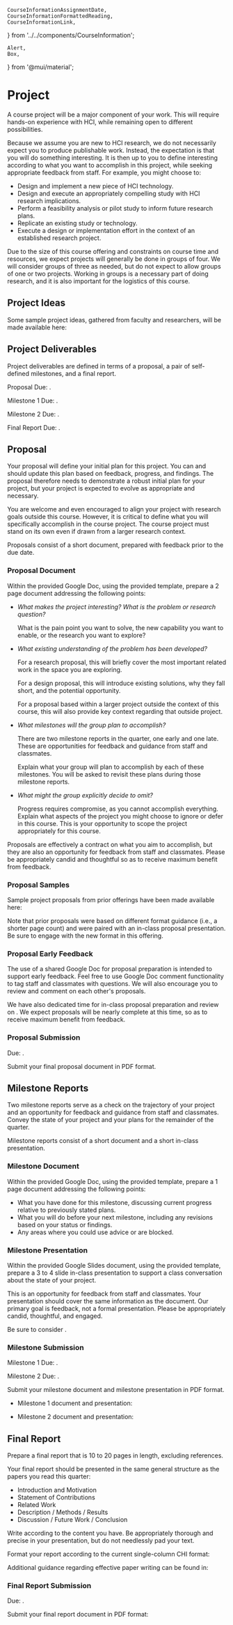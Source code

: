     CourseInformationAssignmentDate,
    CourseInformationFormattedReading,
    CourseInformationLink,
} from '../../components/CourseInformation';

    Alert,
    Box,
} from '@mui/material';

# Project

A course project will be a major component of your work.
This will require hands-on experience with HCI, while remaining open to different possibilities.

Because we assume you are new to HCI research, we do not necessarily expect you to produce publishable work.
Instead, the expectation is that you will do something interesting.
It is then up to you to define interesting according to what you want to accomplish in this project, while seeking appropriate feedback from staff.
For example, you might choose to:

- Design and implement a new piece of HCI technology.
- Design and execute an appropriately compelling study with HCI research implications.
- Perform a feasibility analysis or pilot study to inform future research plans.
- Replicate an existing study or technology.
- Execute a design or implementation effort in the context of an established research project.

Due to the size of this course offering and constraints on course time and resources,
we expect projects will generally be done in groups of four.
We will consider groups of three as needed,
but do not expect to allow groups of one or two projects.
Working in groups is a necessary part of doing research, and it is also important for the logistics of this course.

## Project Ideas

Some sample project ideas, gathered from faculty and researchers, will be made available here:

<p><CourseInformationLink linkName='linkProjectProposalIdeas' /></p>

<!--
You can also use that discussion to identify potential project partners and to post your own ideas.
-->

## Project Deliverables

Project deliverables are defined in terms of a proposal, a pair of self-defined milestones, and a final report.

Proposal Due: <CourseInformationAssignmentDate assignmentDateName='assignmentDateDueProjectProposal' />.

Milestone 1 Due: <CourseInformationAssignmentDate assignmentDateName='assignmentDateDueProjectMilestone1' />.

Milestone 2 Due: <CourseInformationAssignmentDate assignmentDateName='assignmentDateDueProjectMilestone2' />.

Final Report Due: <CourseInformationAssignmentDate assignmentDateName='assignmentDateDueProjectReport' />.

<!-- Removed from Winter 2022 offering
a survey of recent related research,
Related Research: <CourseInformationAssignmentDate assignmentDateName='assignmentDateDueProjectRelatedResearch' />.
-->

## Proposal

Your proposal will define your initial plan for this project.
You can and should update this plan based on feedback, progress, and findings.
The proposal therefore needs to demonstrate a robust initial plan for your project,
but your project is expected to evolve as appropriate and necessary.

You are welcome and even encouraged to align your project with research goals outside this course.
However, it is critical to define what you will specifically accomplish in the course project.
The course project must stand on its own even if drawn from a larger research context.

Proposals consist of a short document, prepared with feedback prior to the due date.
<!-- Removed from Winter 2022 offering
and a short in-class presentation. -->

### Proposal Document

Within the provided Google Doc, using the provided template,
prepare a 2 page document addressing the following points:

- _What makes the project interesting? What is the problem or research question?_

  What is the pain point you want to solve, the new capability you want to enable, or the research you want to explore?

- _What existing understanding of the problem has been developed?_

  For a research proposal, this will briefly cover the most important related work in the space you are exploring.

  For a design proposal, this will introduce existing solutions, why they fall short, and the potential opportunity.

  For a proposal based within a larger project outside the context of this course,
  this will also provide key context regarding that outside project.

- _What milestones will the group plan to accomplish?_

  There are two milestone reports in the quarter, one early and one late.
  These are opportunities for feedback and guidance from staff and classmates.

  Explain what your group will plan to accomplish by each of these milestones.
  You will be asked to revisit these plans during those milestone reports.

- _What might the group explicitly decide to omit?_

  Progress requires compromise, as you cannot accomplish everything.
  Explain what aspects of the project you might choose to ignore or defer in this course.
  This is your opportunity to scope the project appropriately for this course.

Proposals are effectively a contract on what you aim to accomplish,
but they are also an opportunity for feedback from staff and classmates.
Please be appropriately candid and thoughtful so as to receive maximum benefit from feedback.

<!-- Removed from Winter 2022 offering
### Proposal Presentation

Prepare a presentation consisting of 3 to 4 slides. Each group will give a short in-class presentation.

This is an opportunity for feedback from staff and classmates.
Your presentation should cover the same information as the document.
Our primary goal is feedback, not a formal presentation. Please be appropriately candid, thoughtful, and engaged.
-->

### Proposal Samples

Sample project proposals from prior offerings have been made available here:

<p><CourseInformationLink linkName='linkProjectProposalSamples' /></p>

Note that prior proposals were based on different format guidance (i.e., a shorter page count)
and were paired with an in-class proposal presentation.
Be sure to engage with the new format in this offering.

### Proposal Early Feedback

The use of a shared Google Doc for proposal preparation is intended to support early feedback.
Feel free to use Google Doc comment functionality to tag staff and classmates with questions.
We will also encourage you to review and comment on each other's proposals.

We have also dedicated time for in-class proposal preparation and review
on <CourseInformationAssignmentDate assignmentDateName='assignmentDateProjectInClassProposalFinalization' />.
We expect proposals will be nearly complete at this time, so as to receive maximum benefit from feedback.

### Proposal Submission

Due: <CourseInformationAssignmentDate assignmentDateName='assignmentDateDueProjectProposal' />.

Submit your final proposal document in PDF format.

<p><CourseInformationLink linkName='linkSubmitProjectProposal' /></p>

<!-- Removed from Winter 2022 offering
## Survey of Recent Related Research

A survey of recent related research serves to inform and help scope your intended contributions.
Reviewing related work can often slip until late in a course project sequence,
so this activity structures some early engagement with the literature.

### Survey Document

Identify at least 8 papers that can inform or are otherwise related to your group research project.
These should be recent papers (e.g., any CHI 2020 paper is obviously appropriate,
but you could also identify other recent or upcoming papers).

For each paper, prepare a short summary that includes:

- Citation information for the paper
- A link to the article
- One short paragraph summarizing the paper (i.e., not a copy of the abstract, your own summary of the paper)
- One short paragraph on how it can inform or otherwise be related to your research

Note that identifying such papers and preparing these summaries
does not necessarily require deep engagement with the full details of the papers
(e.g., as you would when reviewing a paper, directly building upon a paper,
or reading one of the assigned papers for deep in-class discussion).
Be sure you understand the papers at a level appropriate for discussing them as related research,
but prioritize identifying relevant papers over pre-maturely going in-depth on papers that may ultimately be less relevant.

Also note this intentionally is a group assignment.
We do not expect or require that everybody in your group will have read all of the papers you identify.

### Survey Submission

<CourseInformationAssignmentDate assignmentDateName='assignmentDateDueProjectRelatedResearch' />.

Submit your survey of recent related research in PDF format:

<p><CourseInformationLink linkName='linkSubmitProjectRelatedResearch' /></p>
-->

## Milestone Reports

Two milestone reports serve as a check on the trajectory of your project
and an opportunity for feedback and guidance from staff and classmates.
Convey the state of your project and your plans for the remainder of the quarter.

Milestone reports consist of a short document and a short in-class presentation.

### Milestone Document

Within the provided Google Doc, using the provided template,
prepare a 1 page document addressing the following points:

- What you have done for this milestone, discussing current progress relative to previously stated plans.
- What you will do before your next milestone, including any revisions based on your status or findings.
- Any areas where you could use advice or are blocked.

### Milestone Presentation

Within the provided Google Slides document, using the provided template,
prepare a 3 to 4 slide in-class presentation to support a class conversation about the state of your project.

This is an opportunity for feedback from staff and classmates.
Your presentation should cover the same information as the document.
Our primary goal is feedback, not a formal presentation. Please be appropriately candid, thoughtful, and engaged.

Be sure to consider <CourseInformationLink linkName="linkAccessiblePresentations" anchorText="Guidance on Making Your Presentation Accessible" />.

### Milestone Submission

Milestone 1 Due: <CourseInformationAssignmentDate assignmentDateName='assignmentDateDueProjectMilestone1' />.

Milestone 2 Due: <CourseInformationAssignmentDate assignmentDateName='assignmentDateDueProjectMilestone2' />.

Submit your milestone document and milestone presentation in PDF format.

- Milestone 1 document and presentation:

  <p><CourseInformationLink linkName='linkSubmitProjectMilestone1' /></p>

- Milestone 2 document and presentation:

  <p><CourseInformationLink linkName='linkSubmitProjectMilestone2' /></p>

## Final Report

Prepare a final report that is 10 to 20 pages in length, excluding references.

Your final report should be presented in the same general structure as the papers you read this quarter:

- Introduction and Motivation
- Statement of Contributions
- Related Work
- Description / Methods / Results
- Discussion / Future Work / Conclusion

Write according to the content you have.
Be appropriately thorough and precise in your presentation, but do not needlessly pad your text.

Format your report according to the current single-column CHI format:

<p><CourseInformationLink linkName='linkProjectCHIFormat' /></p>

Additional guidance regarding effective paper writing can be found in:

<p><CourseInformationFormattedReading readingName='readingWobbrockPaperWriting' /></p>

### Final Report Submission

Due: <CourseInformationAssignmentDate assignmentDateName='assignmentDateDueProjectReport' />.

Submit your final report document in PDF format:

<p><CourseInformationLink linkName='linkSubmitProjectReport' /></p>
